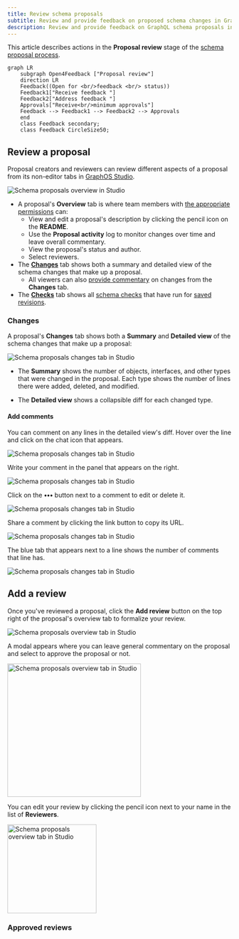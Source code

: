 ```yaml
---
title: Review schema proposals
subtitle: Review and provide feedback on proposed schema changes in GraphOS
description: Review and provide feedback on GraphQL schema proposals in GraphOS Studio. Explore changes, add comments, and approve proposals.
---
```


<GraphOSEnterpriseRequired />

This article describes actions in the **Proposal review** stage of the [schema proposal process](./schema-proposals#proposal-process).

```mermaid
graph LR
    subgraph Open4Feedback ["Proposal review"]
    direction LR
    Feedback((Open for <br/>feedback <br/> status))
    Feedback1["Receive feedback "]
    Feedback2["Address feedback "]
    Approvals["Receive<br/>minimum approvals"]
    Feedback --> Feedback1 --> Feedback2 --> Approvals
    end
    class Feedback secondary;
    class Feedback CircleSize50;
```

## Review a proposal

Proposal creators and reviewers can review different aspects of a proposal from its non-editor tabs in [GraphOS Studio](https://studio.apollographql.com?referrer=docs-content).

<img
  src="../img/schema-proposals/proposal-overview.jpg"
  className="screenshot"
  alt="Schema proposals overview in Studio"
/>

- A proposal's **Overview** tab is where team members with [the appropriate permissions](./configure-proposals#configure-permissions-and-approvals) can:
  - View and edit a proposal's description by clicking the pencil icon on the **README**.
  - Use the **Proposal activity** log to monitor changes over time and leave overall commentary.
  - View the proposal's status and author.
  - Select reviewers.
- The [**Changes**](#changes) tab shows both a summary and detailed view of the schema changes that make up a proposal.
  - All viewers can also [provide commentary](#add-comments) on changes from the **Changes** tab.
- The [**Checks**](./propose-changes#schema-checks) tab shows all [schema checks](./schema-checks) that have run for [saved revisions](./propose-changes#save-revisions).

### Changes

A proposal's **Changes** tab shows both a **Summary** and **Detailed view** of the schema changes that make up a proposal:

<img
  src="../img/schema-proposals/changes.jpg"
  className="screenshot"
  alt="Schema proposals changes tab in Studio"
/>

- The **Summary** shows the number of objects, interfaces, and other types that were changed in the proposal. Each type shows the number of lines there were added, deleted, and modified.

- The **Detailed view** shows a collapsible diff for each changed type.

#### Add comments

You can comment on any lines in the detailed view's diff. Hover over the line and click on the chat icon that appears.

<img
  src="../img/schema-proposals/add-comment.jpg"
  className="screenshot"
  alt="Schema proposals changes tab in Studio"
/>

Write your comment in the panel that appears on the right.

<img
  src="../img/schema-proposals/write-comment.jpg"
  className="screenshot"
  alt="Schema proposals changes tab in Studio"
/>

Click on the **•••** button next to a comment to edit or delete it.

<img
  src="../img/schema-proposals/edit-comment.jpg"
  className="screenshot"
  alt="Schema proposals changes tab in Studio"
/>

Share a comment by clicking the link button to copy its URL.

<img
  src="../img/schema-proposals/share-comment.jpg"
  className="screenshot"
  alt="Schema proposals changes tab in Studio"
/>

The blue tab that appears next to a line shows the number of comments that line has.

<img
  src="../img/schema-proposals/comments-number.jpg"
  className="screenshot"
  alt="Schema proposals changes tab in Studio"
/>

## Add a review

Once you've reviewed a proposal, click the **Add review** button on the top right of the proposal's overview tab to formalize your review.

<img
  src="../img/schema-proposals/add-review.jpg"
  className="screenshot"
  alt="Schema proposals overview tab in Studio"
/>

A modal appears where you can leave general commentary on the proposal and select to approve the proposal or not.

<img
  src="../img/schema-proposals/add-review-modal.jpg"
  className="screenshot"
  alt="Schema proposals overview tab in Studio"
  width="300"
/>

You can edit your review by clicking the pencil icon next to your name in the list of **Reviewers**.

<img
  src="../img/schema-proposals/edit-review.jpg"
  className="screenshot"
  alt="Schema proposals overview tab in Studio"
  width="200"
/>

### Approved reviews

<ApprovedSchemaProposals />
